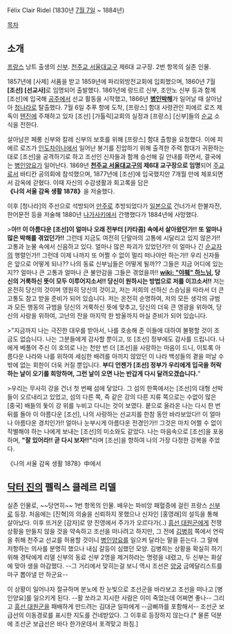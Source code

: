 Félix Clair Ridel
(1830년 [[7월 7일]] ~ 1884년)

[[목차]]
== 소개 ==
[[프랑스]] 낭트 출생의 [[신부]]. [[천주교 서울대교구]] 제6대 교구장. 2번 항목의 실존 인물.

1857년에 [사제] 서품을 받고 1859년에 파리외방전교회에 입회했으며, 1860년 7월 '''[조선] [선교사]'''로 임명되어 출발했다. 1861년에 랑드르 신부, 조안노 신부 등과 함께 [조선]에 입국해 [[공주]]에서 선교 활동을 시작했고, 1866년 '''[[병인박해]]'''가 일어날 때 살아남아 [[청나라]]로 탈출했다. 7월 6일 추푸 항에 도착, [프랑스] 함대 사령관인 피에르 로즈 제독이 [[톈진]]에 주재하고 있자 [조선] [가톨릭]교회의 실정과 [프랑스] [신부]들의 [[순교]] 소식을 전한다.

살아남은 페롱 신부와 칼레 신부의 보호를 위해 [프랑스] 함대 출항을 요청했다. 이에 피에르 로즈가 [[인도차이나]]에서 일어난 봉기를 진압하기 위해 출격한 주력 함대가 귀환하는 대로 [조선]을 공격하기로 하고 조선인 신자들과 함께 승선해 길 안내를 하면서, 결국에는 [[병인양요]]가 일어난다. 1869년 '''[[천주교 서울대교구]]의 제6대 교구장으로 임명'''되어 [[주교]]로서 바티칸 공의회에 참석했으며, 1877년에 [조선]에 입국했지만 7개월 만에 체포되면서 감옥에 갇혔다. 이때 자신의 수감생활과 회고록을 담은 '''《나의 서울 감옥 생활 1878》'''을 저술했다.

이후 [청나라]의 주선으로 석방되어 [[만주]]로 추방되었다가 [[일본]]으로 건너가서 한불자전, 한어문전 등을 저술해 1880년 [[나가사키]]에서 간행했다가 1884년에 사망했다.

>'''아!! 이 아름다운 [조선]이 얼마나 오래 전부터 [카타콤] 속에서 살아왔던가!! 또 얼마나 많은 박해를 겪었던가!!''' 그런데 지금도 여전히 단말마의 고통에 시달리고 있지 않은가!! 고통과 눈물 속에서 신음하고 있다. 얼마나 많은 파괴가 있었던가!! 이 얼마나 긴 [[순교]]자의 행렬인가!! 그런데 이제 나까지 또 어쩔 수 없이 멀리 떠나야만 하는가!! 우리 신자들은 앞으로 어떻게 되나?? 나의 동료 신부님들은 어떻게 될까?? 그들은 지금 어디에 있는지?? 얼마나 큰 고통과 얼마나 큰 불안감을 그들은 겪었을까!! '''[[wiki: "야훼" 하느님]], 당신의 거룩하신 뜻이 모두 이루어지소서!! 당신이 원하시는 방법으로 저를 이끄소서!!''' 저는 온전히 당신의 것이며 영원히 당신의 것이고, 저는 저희의 선하신 스승님을 따라서 더 큰 고통도 참고 받을 준비가 되어 있습니다. 저는 온전히 순명하여, 저의 모든 생각의 규범과 모든 행동의 규범을 당신의 거룩하신 뜻에 맞추고, 당신의 더욱 큰 영광을 위하여, 당신의 사랑을 위하여, 고난의 잔을 마지막 한 방울까지 마실 준비가 되어 있습니다.

>"지금까지 나는 극진한 대우를 받아서, 나를 호송해 준 이들에 대하여 불평할 것이 조금도 없습니다. 나는 그분들에게 감사할 뿐이고, 또 [조선] 정부에도 감사를 드립니다. 나에게 베풀어 주신 이 호의로 나는 천만 번 더 [조선]을 사랑하는 마음이 드니, 이토록 아름다운 나라와 나를 위하여 세심한 배려를 아끼지 않았던 이 나라 백성들의 곁을 떠날 수밖에 없는 회한이 더욱 커질 뿐입니다. '''부디 언젠가 [조선] 정부가 우리에게 입국을 허락하는 날이 오기를 희망하며, 그런 날이 오면 나는 반갑게 다시 달려오겠습니다.'''"

>우리는 무사히 강을 건너 첫 번째 섬에 닿았다. 그 섬의 한쪽에서는 [조선]의 대형 선박들이 오르내리고 있었고, 섬의 다른 쪽, 즉 같은 강의 다른 지류 쪽으로는 수없이 많은 [중국] 배들의 돛이 강 위를 누비고 다니는 것이 보였다. 뭍으로 올라온 나는 다시 한 번 뒤를 돌아 이 아름다운 [조선], 나의 사랑하는 선교지를 한참 동안 바라보았다!! 이 얼마나 아름다운 경치인가!! 얼마나 눈부시게 아름다운 전경인가!! 그것은 마치 어쩔 수 없이 작별해야 하는 나에게 보내는 [조선]의 미소와도 같았다. 나는 마음속으로 [조선]을 포옹하며, '''"잘 있어라!! 곧 다시 보자!!"'''라며 [조선]을 향하여 나의 가장 다정한 강복을 주었다.

《나의 서울 감옥 생활 1878》中에서
== [[닥터 진]]의 펠릭스 클레르 리델 ==
실존 인물로, ~~당연히~~ 1번 항목의 인물. 배우는 파비앙 패혈증에 걸린 프랑스 [[신부]]로 등장. 처음에는 [진혁]의 의술을 신뢰하지 못했으나 신자인 [홍영래]의 설득을 통해 살아났다. 이후 뜨거운 [감자]로 양 진영에서 주가가 오르다가(..) [[흥선 대원군]]에게 전쟁 상황을 만들지 않을 것을 약속하고 조선을 떠나려고 하지만, 그 전에 [[김병희]] 쪽에서 연락을 취해 천주교 선교를 허용할 것이니 [[병인양요]]를 일으켜 달라는 말을 듣는다. 그 말에 저항하는 의사를 분명히 했으나 내심 갈등이 심했던 모양. 김병희는 상황을 확실히 하기 위해 경탁에게 리델 신부의 동료 신부 2명을 제거하라는 명령을 내렸고, 두 신부는 화살에 맞아 생을 마감했다. --그 거리에서 맞히는걸 보니 역시 조선은 [[양궁]] 금메달리스트를 마구 뽑아낼 만 하군요--

이 상황이 일어나자 절규하며 분노에 찬 눈빛으로 조선군을 바라보고 조선을 떠나고 [병인양요]를 일으키게 된다. --활 쏘라고 지시한 사람은 이미 죽었는데 어쩌면 좋나-- 그리고 [[흥선 대원군]]을 패배하게 만드려는 김대균 일파에게 --금삐까를 포함해서-- 조선군 보급선의 이동경로를 표시한 지도를 건네받았다. 그 이후로 등장하지 않는다.[* 물론 덕분에 조선군 보급선은 바다 한가운데서 포격맞고 좌침.]
